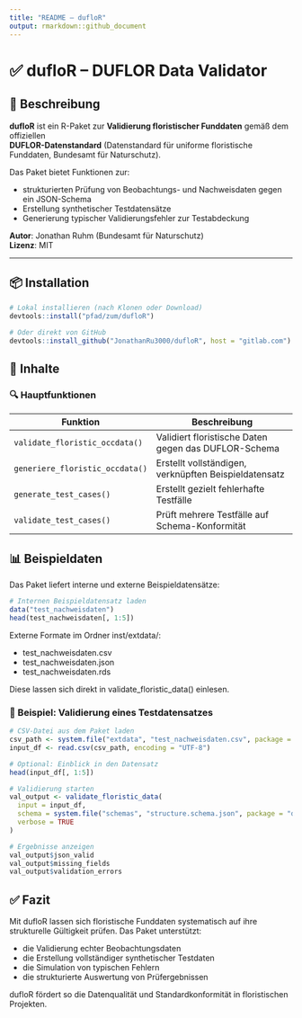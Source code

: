 ```yaml
---
title: "README – dufloR"
output: rmarkdown::github_document
---
```


# ✅ dufloR – DUFLOR Data Validator

## 🧾 Beschreibung

**dufloR** ist ein R-Paket zur **Validierung floristischer Funddaten** gemäß dem offiziellen  
**DUFLOR-Datenstandard** (Datenstandard für uniforme floristische Funddaten, Bundesamt für Naturschutz).

Das Paket bietet Funktionen zur:

- strukturierten Prüfung von Beobachtungs- und Nachweisdaten gegen ein JSON-Schema  
- Erstellung synthetischer Testdatensätze  
- Generierung typischer Validierungsfehler zur Testabdeckung

**Autor**: Jonathan Ruhm (Bundesamt für Naturschutz)  
**Lizenz**: MIT

---

## 📦 Installation

```r
# Lokal installieren (nach Klonen oder Download)
devtools::install("pfad/zum/dufloR")

# Oder direkt von GitHub
devtools::install_github("JonathanRu3000/dufloR", host = "gitlab.com")
```

## 📂 Inhalte

### 🔍 Hauptfunktionen

| Funktion                        | Beschreibung                                          |
| ------------------------------- | ----------------------------------------------------- |
| `validate_floristic_occdata()`  | Validiert floristische Daten gegen das DUFLOR-Schema  |
| `generiere_floristic_occdata()` | Erstellt vollständigen, verknüpften Beispieldatensatz |
| `generate_test_cases()`         | Erstellt gezielt fehlerhafte Testfälle                |
| `validate_test_cases()`         | Prüft mehrere Testfälle auf Schema-Konformität        |


## 📊 Beispieldaten

Das Paket liefert interne und externe Beispieldatensätze:

```r
# Internen Beispieldatensatz laden
data("test_nachweisdaten")
head(test_nachweisdaten[, 1:5])
```

Externe Formate im Ordner inst/extdata/:

- test_nachweisdaten.csv
- test_nachweisdaten.json
- test_nachweisdaten.rds

Diese lassen sich direkt in validate_floristic_data() einlesen.

### 🧪 Beispiel: Validierung eines Testdatensatzes

```r
# CSV-Datei aus dem Paket laden
csv_path <- system.file("extdata", "test_nachweisdaten.csv", package = "dufloR")
input_df <- read.csv(csv_path, encoding = "UTF-8")

# Optional: Einblick in den Datensatz
head(input_df[, 1:5])

# Validierung starten
val_output <- validate_floristic_data(
  input = input_df,
  schema = system.file("schemas", "structure.schema.json", package = "dufloR"),
  verbose = TRUE
)

# Ergebnisse anzeigen
val_output$json_valid
val_output$missing_fields
val_output$validation_errors
```

## ✅ Fazit
Mit dufloR lassen sich floristische Funddaten systematisch auf ihre strukturelle Gültigkeit prüfen.
Das Paket unterstützt:

- die Validierung echter Beobachtungsdaten
- die Erstellung vollständiger synthetischer Testdaten
- die Simulation von typischen Fehlern
- die strukturierte Auswertung von Prüfergebnissen

dufloR fördert so die Datenqualität und Standardkonformität in floristischen Projekten.
